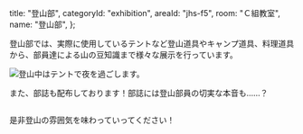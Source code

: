 
  title: "登山部",
  categoryId: "exhibition",
  areaId: "jhs-f5",
  room: "Ｃ組教室",
  name: "登山部",
};

登山部では、実際に使用しているテントなど登山道具やキャンプ道具、料理道具から、部員達による山の豆知識まで様々な展示を行っています。

<Image
  src="climbing/tent.jpeg"
  alt="登山中はテントで夜を過ごします。"
  layout="fill"
/>

また、部誌も配布しております！部誌には登山部員の切実な本音も……？

<Image src="climbing/mountain.jpeg" alt="" layout="fill" />

是非登山の雰囲気を味わっていってください！
